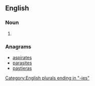 ==English==

===Noun===
{{head|en|noun plural form}}

# {{plural of|satrapy|lang=en}}

===Anagrams===
* [[aspirates#English|aspirates]]
* [[parasites#English|parasites]]
* [[pastieras#English|pastieras]]

[[Category:English plurals ending in "-ies"]]